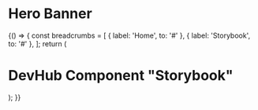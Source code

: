 
<Meta title="Hero Banner" />

# Hero Banner

<Preview>
    <Story name="hero banner">
        {() => {
            const breadcrumbs = [
                { label: 'Home', to: '#' },
                { label: 'Storybook', to: '#' },
            ];
            return (
                <HeroBanner
                    background={MockAuthorImage}
                    breadcrumb={breadcrumbs}
                >
                    <H1>DevHub Component "Storybook"</H1>
                    <BylineBlock
                        authorName="UP Team"
                        authorImage={MockAuthorImage}
                    />
                </HeroBanner>
            );
        }}
    </Story>
</Preview>
